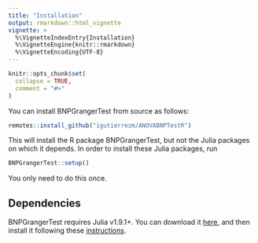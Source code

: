 ```yaml
---
title: "Installation"
output: rmarkdown::html_vignette
vignette: >
  %\VignetteIndexEntry{Installation}
  %\VignetteEngine{knitr::rmarkdown}
  %\VignetteEncoding{UTF-8}
---
```


```r
knitr::opts_chunk$set(
  collapse = TRUE,
  comment = "#>"
)
```

You can install BNPGrangerTest from source as follows:

```r
remotes::install_github("igutierrezm/ANOVABNPTestR")
```

This will install the R package BNPGrangerTest, but not the Julia packages on
which it depends. In order to install these Julia packages, run

```r
BNPGrangerTest::setup()
```

You only need to do this once.

## Dependencies

BNPGrangerTest requires Julia v1.9.1+. You can download it 
[here](https://julialang.org/downloads/), 
and then install it following these 
[instructions](https://julialang.org/downloads/platform/).
